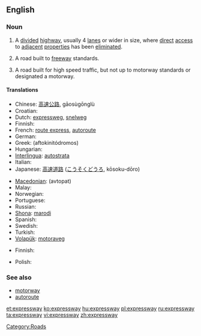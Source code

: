 ==English==
{{wikipedia}}

===Noun===
{{en-noun}}

# {{context|parts of the US}} A [[divide]]d [[highway]], usually 4 [[lane]]s or wider in size, where [[direct]] [[access]] to [[adjacent]] [[properties]] has been [[eliminated]].
# {{Canada|parts of the US}} A road built to [[freeway]] standards.
# {{context|New Zealand}} A road built for high speed traffic, but not up to motorway standards or designated a motorway.

====Translations====
{{trans-top|US: divided highway}}
* Chinese: [[高速公路]], gāosùgōnglù
* Croatian: {{t+|hr|autocesta}}
* Dutch: [[expressweg]], [[snelweg]]
* Finnish: {{t-|fi|moottoriliikennetie}}
* French: [[route express]], [[autoroute]]
* German: {{t+|de|Autobahn}}
* Greek: {{t+|el|αυτοκινητόδρομος|m}} (aftokinitódromos)
* Hungarian: {{t+|hu|autópálya}}
* [[Interlingua]]: [[autostrata]]
* Italian: {{t-|it|superstrada}}
* Japanese: [[高速道路]] ([[こうそくどうろ]], kōsoku-dōro)
{{trans-mid}}
* [[Macedonian]]: {{t-|mk|автопат}} (avtopat)
* Malay: {{t|ms|lebuhraya|xs=Malay}}
* Norwegian: {{t|no|motorvei}}
* Portuguese: {{t-|pt|auto-estrada}}
* Russian: {{t+|ru|автомагистраль|tr=avtomagistral'}}
* [[Shona]]: [[marodi]]
* Spanish: {{t+|es|autopista}}
* Swedish: {{t|sv|motorväg}}
* Turkish: {{t-|tr|otoyol}}
* [[Volapük]]: [[motoraveg]]
{{trans-bottom}}

{{trans-see|freeway}}

{{trans-top|NZ: high speed road, not built to freeway standards}}
* Finnish: {{t-|fi|moottoriliikennetie}}
{{trans-mid}}
* Polish: {{t+|pl|droga ekspresowa|f}}
{{trans-bottom}}

===See also===
* [[motorway]]
* [[autoroute]]

[[Category:Roads]]

[[et:expressway]]
[[ko:expressway]]
[[hu:expressway]]
[[pl:expressway]]
[[ru:expressway]]
[[ta:expressway]]
[[vi:expressway]]
[[zh:expressway]]